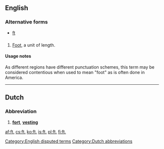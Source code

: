 {{also|ft|Ft|Ft.|FT}}
==English==

===Alternative forms===
* [[ft]]

==={{abbreviation-old|en}}===
{{head|en}}

# {{context|US|lang=en}} [[foot|Foot]], a unit of length.

====Usage notes====
As different regions have different punctuation schemes, this term may be considered contentious when used to mean "foot" as is often done in America.

[[Category:English disputed terms]]

----

==Dutch==

===Abbreviation===
{{head|nl}}
# '''[[fort#Dutch|fort]]''', '''[[vesting#Dutch|vesting]]'''

[[Category:Dutch abbreviations]]

[[af:ft.]]
[[cs:ft.]]
[[ko:ft.]]
[[is:ft.]]
[[pl:ft.]]
[[fi:ft.]]